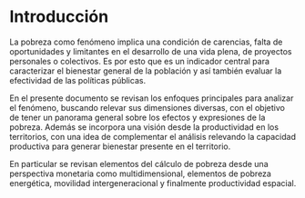 # Introducción

La pobreza como fenómeno implica una condición de carencias, falta de oportunidades y limitantes en el desarrollo de una vida plena, de proyectos personales o colectivos. Es por esto que es un indicador central para caracterizar el bienestar general de la población y así también evaluar la efectividad de las políticas públicas.

En el presente documento se revisan los enfoques principales para analizar el fenómeno, buscando relevar sus dimensiones diversas, con el objetivo de tener un panorama general sobre los efectos y expresiones de la pobreza. Además se incorpora una visión desde la productividad en los territorios, con una idea de complementar el análisis relevando la capacidad productiva para generar bienestar presente en el territorio.

En particular se revisan elementos del cálculo de pobreza desde una perspectiva monetaria como multidimensional, elementos de pobreza energética, movilidad intergeneracional y finalmente productividad espacial.
